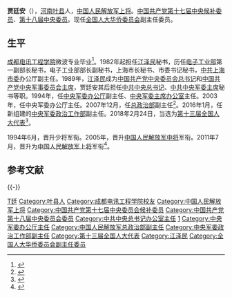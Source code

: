 {{Infobox military person
|name = 贾廷安
|image name = 
|width = 
|job = [[中央军事委员会政治工作部|中央军委政治工作部]]副主任
|period = 2016年1月－2017年
|job-1 = [[中国人民解放军总政治部|中国人民解放军总政治部]]副主任
|period-1 = 2007年12月－2016年1月
|job-2 = [[中央军事委员会办公厅|中央军委办公厅]]主任
|period-2 = 2003年12月－2008年1月
|job-3 = [[中国共产党中央委员会总书记|中共中央总书记]][[江泽民|江泽民]][[中国共产党中央委员会总书记办公室|办公室]]主任
|period-3 = 1989年6月－2002年5月
|birthname =
|other_names =
|foreign_names =
|english_names =
|Sex = 男
|date of birth = {{Birth_date_and _age|1952|9|3}}
|place of birth = {{PRC}}[[河南省|河南]][[叶县|叶县]]
|date of death = 
|place of death = 
|nationality = {{PRC}}
|residence = {{PRC}}[[北京市|北京市]]
|languages = [[汉语|汉语]]
|height =
|weight =
|party = {{CPC}}
|rank = [[File:PLA_General.svg|15px]][[中国人民解放军上将|中国人民解放军上将]]
|spouse = 
|relatives = 
|educate = 
* [[电子科技大学|成都电讯工程学院]]
|past = 
|work =
|award =
|rankrecord= 
* 1994年6月晋升[[中国人民解放军少将|少将]]军衔
* 2005年7月晋升[[中国人民解放军中将|中将]]军衔
* 2011年7月晋升[[中国人民解放军上将|上将]]军衔
}}
'''贾廷安'''（{{bd|1952年|9月3日||}}），[[河南省|河南]][[叶县|叶县]]人，[[中国人民解放军上将|中国人民解放军上将]]。[[中国共产党|中国共产党]][[中国共产党第十七届中央委员会候补委员列表|第十七届中央候补委员]]、[[中国共产党第十八届中央委员会委员列表|第十八届中央委员]]。现任[[全国人民代表大会华侨委员会|全国人大华侨委员会]]副主任委员。

==生平==
[[电子科技大学|成都电讯工程学院]]微波专业毕业<ref>{{cite web|title=贾廷安|url=http://www.alumni.uestc.edu.cn/xyfc/gdxi.aspx?ID=7|accessdate=2011-04-29|publisher=电子科技大学校友总会|archiveurl=https://web.archive.org/web/20040517173543/http://www.alumni.uestc.edu.cn/xyfc/gdxi.aspx?ID=7|archivedate=2004-05-17|dead-url=yes}}</ref>。1982年起担任[[江泽民|江泽民]]秘书，历任[[中华人民共和国电子工业部|电子工业部]]第一副部长秘书，电子工业部部长副秘书，上海市长秘书、市委书记秘书，[[中国共产党上海市委员会|中共上海市委]]办公厅副主任。1989年，[[江泽民|江泽民]]成为[[中国共产党中央委员会总书记|中国共产党中央委员会总书记]]和[[中国共产党中央军事委员会主席|中国共产党中央军事委员会主席]]，贾廷安其后担任[[中国共产党中央委员会总书记|中共中央总书记]]、[[中国共产党中央军事委员会主席|中共中央军委主席]]秘书等职。1994年，任[[中央军事委员会办公厅|中央军委办公厅]]副主任、[[中央军委主席办公室|中央军委主席办公室]]主任。2003年，任中央军委办公厅主任。2007年12月，任[[中国人民解放军总政治部|总政治部]]副主任<ref>{{cite web|title=贾廷安调任解放军总政副主任|url=http://finance.sina.com.cn/roll/20080129/09311970041.shtml|accessdate=2008-01-29|date=2008-01-29|publisher=新浪财经|archiveurl=https://web.archive.org/web/20170906040225/http://finance.sina.com.cn/roll/20080129/09311970041.shtml|archivedate=2017-09-06|dead-url=no}}</ref>。2016年1月，任新组建的[[中央军事委员会政治工作部|中央军委政治工作部]]副主任。2018年2月24日，当选为[[第十三届全国人民代表大会代表名单|第十三届全国人大代表]]<ref>{{Cite web|title=（受权发布）中华人民共和国第十三届全国人民代表大会代表名单-中新网|url=http://www.chinanews.com/gn/2018/02-25/8453959.shtml|accessdate=2021-02-13|work=中新网|archiveurl=https://web.archive.org/web/20180227031724/http://www.chinanews.com/gn/2018/02-25/8453959.shtml|archivedate=2018-02-27|dead-url=no}}</ref>。

1994年6月，晋升少将军衔。2005年，晋升[[中国人民解放军中将|中国人民解放军中将]]军衔。2011年7月，晋升为[[中国人民解放军上将|中国人民解放军上将]]军衔<ref>{{cite web|title=中央军委授予孙建国等六名军官上将军衔|url=http://news.163.com/11/0723/14/79LGFJV800014JB5.html|accessdate=2017-10-05|date=2011-07-23|publisher=网易|archiveurl=https://web.archive.org/web/20200412212459/http://news.163.com/11/0723/14/79LGFJV800014JB5.html|archivedate=2020-04-12|dead-url=no}}</ref>。

== 参考文献 ==
{{Reflist}}

{{-}}
{{start box}}
{{s-mil|pla}}
{{s-before|[[谭悦新|谭悦新]]}}
{{s-title|[[中央军事委员会办公厅|中央军事委员会办公厅]]主任|2003年12月—2008年1月}}
{{s-after|[[王冠中|王冠中]]}}
{{s-before|[[王瑞林|王瑞林]]|[[邓小平同志办公室|邓小平同志办公室]]主任}}
{{s-title|[[中央军委主席办公室|中央军委主席办公室]]主任|1989年11月—2004年9月}}
{{s-after|[[吴志铭|吴志铭]]|中央军委主席[[胡锦涛|胡锦涛]]办公室}}
{{s-ppo|cpc}}
{{s-new}}
{{s-title|[[中国共产党中央委员会总书记办公室|中国共产党中央委员会总书记办公室]]主任|1989年6月—2002年5月}}
{{s-after|[[陈世炬|陈世炬]]}}
{{end box}}
{{中共中央总书记办公室主任}}
{{中国人民解放军上将/2011}}

{{DEFAULTSORT:Jia}}
[[Category:贾姓|T廷]]
[[Category:叶县人|Category:叶县人]]
[[Category:成都电讯工程学院校友|Category:成都电讯工程学院校友]]
[[Category:中国人民解放军上将|Category:中国人民解放军上将]]
[[Category:中国共产党第十七届中央委员会候补委员|Category:中国共产党第十七届中央委员会候补委员]]
[[Category:中国共产党第十八届中央委员会委员|Category:中国共产党第十八届中央委员会委员]]
[[Category:中共中央总书记办公室主任|Category:中共中央总书记办公室主任]]
[[Category:中华人民共和国主席办公室主任|1]]
[[Category:中央军委办公厅主任|Category:中央军委办公厅主任]]
[[Category:中国人民解放军总政治部副主任|Category:中国人民解放军总政治部副主任]]
[[Category:中央军委政治工作部副主任|Category:中央军委政治工作部副主任]]
[[Category:第十三届全国人大代表|Category:第十三届全国人大代表]]
[[Category:江泽民|Category:江泽民]]
[[Category:全国人大华侨委员会副主任委员|Category:全国人大华侨委员会副主任委员]]